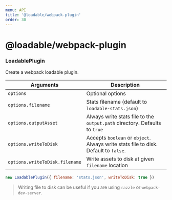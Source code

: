```yaml
---
menu: API
title: '@loadable/webpack-plugin'
order: 30
---
```


# @loadable/webpack-plugin

### LoadablePlugin

Create a webpack loadable plugin.

| Arguments                      | Description                                                                         |
| ------------------------------ | ----------------------------------------------------------------------------------- |
| `options`                      | Optional options                                                                    |
| `options.filename`             | Stats filename (default to `loadable-stats.json`)                                   |
| `options.outputAsset`          | Always write stats file to the `output.path` directory. Defaults to `true`          |
| `options.writeToDisk`          | Accepts `boolean` or `object`. Always write stats file to disk. Default to `false`. |
| `options.writeToDisk.filename` | Write assets to disk at given `filename` location                                   |

```js
new LoadablePlugin({ filename: 'stats.json', writeToDisk: true })
```

> Writing file to disk can be useful if you are using `razzle` or `webpack-dev-server`.
